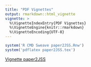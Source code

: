 ```yaml
---
title: "PDF Vignettes"
output: rmarkdown::html_vignette
vignette: >
  %\VignetteIndexEntry{PDF Vignettes}
  %\VignetteEngine{knitr::rmarkdown}
  %\VignetteEncoding{UTF-8}
---
```

```r
system('R CMD Sweave paper2JSS.Rnw')
system('pdflatex paper2JSS.tex')
```


[Vignette paper2JSS](paper2JSS.pdf){target="_blank"}
